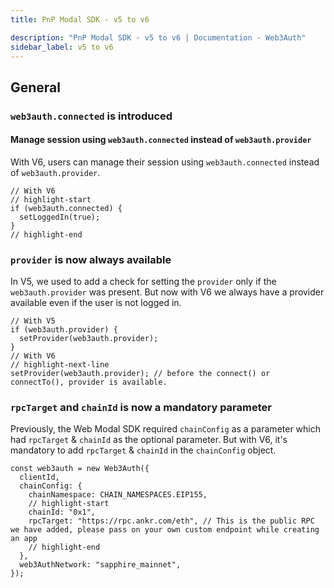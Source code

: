 ```yaml
---
title: PnP Modal SDK - v5 to v6

description: "PnP Modal SDK - v5 to v6 | Documentation - Web3Auth"
sidebar_label: v5 to v6
---
```


## General

### `web3auth.connected` is introduced

#### Manage session using `web3auth.connected` instead of `web3auth.provider`

With V6, users can manage their session using `web3auth.connected` instead of `web3auth.provider`.

```tsx
// With V6
// highlight-start
if (web3auth.connected) {
  setLoggedIn(true);
}
// highlight-end
```

### `provider` is now always available

In V5, we used to add a check for setting the `provider` only if the `web3auth.provider` was
present. But now with V6 we always have a provider available even if the user is not logged in.

```tsx
// With V5
if (web3auth.provider) {
  setProvider(web3auth.provider);
}
// With V6
// highlight-next-line
setProvider(web3auth.provider); // before the connect() or connectTo(), provider is available.
```

### `rpcTarget` and `chainId` is now a mandatory parameter

Previously, the Web Modal SDK required `chainConfig` as a parameter which had `rpcTarget` &
`chainId` as the optional parameter. But with V6, it's mandatory to add `rpcTarget` & `chainId` in
the `chainConfig` object.

```tsx
const web3auth = new Web3Auth({
  clientId,
  chainConfig: {
    chainNamespace: CHAIN_NAMESPACES.EIP155,
    // highlight-start
    chainId: "0x1",
    rpcTarget: "https://rpc.ankr.com/eth", // This is the public RPC we have added, please pass on your own custom endpoint while creating an app
    // highlight-end
  },
  web3AuthNetwork: "sapphire_mainnet",
});
```
